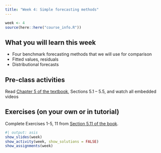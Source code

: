 ```yaml
---
title: "Week 4: Simple forecasting methods"
---
```


```r
week <- 4
source(here::here("course_info.R"))
```

## What you will learn this week

* Four benchmark forecasting methods that we will use for comparison
* Fitted values, residuals
* Distributional forecasts

## Pre-class activities

Read [Chapter 5 of the textbook](https://otexts.com/fpp3/toolbox.html), Sections 5.1 -- 5.5, and watch all embedded videos

## Exercises (on your own or in tutorial)

Complete Exercises 1-5, 11 from [Section 5.11 of the book](https://otexts.com/fpp3/toolbox-exercises.html).

<!-- [**Solutions to Exercises**](ex4-sol.qmd) -->

```r
#| output: asis
show_slides(week)
show_activity(week, show_solutions = FALSE)
show_assignments(week)
```
